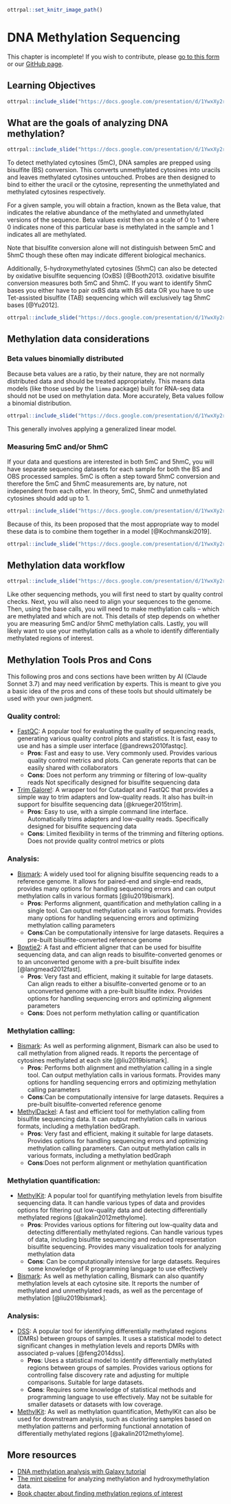 
```r
ottrpal::set_knitr_image_path()
```

# DNA Methylation Sequencing

<div class = "warning">
This chapter is incomplete! If you wish to contribute, please [go to this form](https://forms.gle/dqYgmKH8XXE2ohwD9) or our [GitHub page](https://github.com/fhdsl/Choosing_Genomics_Tools).
</div>

## Learning Objectives

```r
ottrpal::include_slide("https://docs.google.com/presentation/d/1YwxXy2rnUgbx_7B7ENH9wpDX-j6JpJz6lGVzOkjo0qY/edit#slide=id.g12890ae15d7_0_91")
```

## What are the goals of analyzing DNA methylation?

```r
ottrpal::include_slide("https://docs.google.com/presentation/d/1YwxXy2rnUgbx_7B7ENH9wpDX-j6JpJz6lGVzOkjo0qY/edit#slide=id.g14492c87338_0_10")
```

To detect methylated cytosines (5mC), DNA samples are prepped using bisulfite (BS) conversion. This converts unmethylated cytosines into uracils and leaves methylated cytosines untouched. Probes are then designed to bind to either the uracil or the cytosine, representing the unmethylated and methylated cytosines respectively.

For a given sample, you will obtain a fraction, known as the Beta value, that indicates the relative abundance of the methylated and unmethylated versions of the sequence. Beta values exist then on a scale of 0 to 1 where 0 indicates none of this particular base is methylated in the sample and 1 indicates all are methylated.

Note that bisulfite conversion alone will not distinguish between 5mC and 5hmC though these often may indicate different biological mechanics.

Additionally, 5-hydroxymethylated cytosines (5hmC) can also be detected by oxidative bisulfite sequencing (OxBS) [@Booth2013. oxidative bisulfite conversion measures both 5mC and 5hmC. If you want to identify 5hmC bases you either have to pair oxBS data with BS data OR you have to use Tet-assisted bisulfite (TAB) sequencing which will exclusively tag 5hmC bases [@Yu2012].

```r
ottrpal::include_slide("https://docs.google.com/presentation/d/1YwxXy2rnUgbx_7B7ENH9wpDX-j6JpJz6lGVzOkjo0qY/edit#slide=id.g17e24e1c00a_0_35")
```

## Methylation data considerations

### Beta values binomially distributed

Because beta values are a ratio, by their nature, they are not normally distributed data and should be treated appropriately. This means data models (like those used by the `limma` package) built for RNA-seq data should not be used on methylation data. More accurately, Beta values follow a binomial distribution.

```r
ottrpal::include_slide("https://docs.google.com/presentation/d/1YwxXy2rnUgbx_7B7ENH9wpDX-j6JpJz6lGVzOkjo0qY/edit#slide=id.g17e24e1c00a_0_0")
```

This generally involves applying a generalized linear model.

### Measuring 5mC and/or 5hmC

If your data and questions are interested in both 5mC and 5hmC, you will have separate sequencing datasets for each sample for both the BS and OBS processed samples. 5mC is often a step toward 5hmC conversion and therefore the 5mC and 5hmC measurements are, by nature, not independent from each other. In theory, 5mC, 5hmC and unmethylated cytosines should add up to 1.

```r
ottrpal::include_slide("https://docs.google.com/presentation/d/1YwxXy2rnUgbx_7B7ENH9wpDX-j6JpJz6lGVzOkjo0qY/edit#slide=id.g17e24e1c00a_0_42")
```

Because of this, its been proposed that the most appropriate way to model these data is to combine them together in a model [@Kochmanski2019].

```r
ottrpal::include_slide("https://docs.google.com/presentation/d/1YwxXy2rnUgbx_7B7ENH9wpDX-j6JpJz6lGVzOkjo0qY/edit#slide=id.g17e24e1c00a_0_49")
```

## Methylation data workflow

```r
ottrpal::include_slide("https://docs.google.com/presentation/d/1YwxXy2rnUgbx_7B7ENH9wpDX-j6JpJz6lGVzOkjo0qY/edit#slide=id.g17e24e1c00a_0_5")
```

Like other sequencing methods, you will first need to start by quality control checks. Next, you will also need to align your sequences to the genome. Then, using the base calls, you will need to make methylation calls -- which are methylated and which are not. This details of step depends on whether you are measuring 5mC and/or 5hmC methylation calls. Lastly, you will likely want to use your methylation calls as a whole to identify differentially methylated regions of interest.

## Methylation Tools Pros and Cons

<div class = "warning">
This following pros and cons sections have been written by AI (Claude Sonnet 3.7) and may need verification by experts. This is meant to give you a basic idea of the pros and cons of these tools but should ultimately be used with your own judgment.
</div>

### Quality control:

- [FastQC](https://www.bioinformatics.babraham.ac.uk/projects/fastqc/): A popular tool for evaluating the quality of sequencing reads, generating various quality control plots and statistics. It is fast, easy to use and has a simple user interface [@andrews2010fastqc].
  - **Pros**: Fast and easy to use. Very commonly used. Provides various quality control metrics and plots. Can generate reports that can be easily shared with collaborators
  - **Cons**: Does not perform any trimming or filtering of low-quality reads Not specifically designed for bisulfite sequencing data

- [Trim Galore!](https://www.bioinformatics.babraham.ac.uk/projects/trim_galore/): A wrapper tool for Cutadapt and FastQC that provides a simple way to trim adapters and low-quality reads. It also has built-in support for bisulfite sequencing data [@krueger2015trim].
  - **Pros**: Easy to use, with a simple command line interface. Automatically trims adapters and low-quality reads. Specifically designed for bisulfite sequencing data
  - **Cons**: Limited flexibility in terms of the trimming and filtering options. Does not provide quality control metrics or plots

### Analysis:

- [Bismark](https://www.bioinformatics.babraham.ac.uk/projects/bismark/): A widely used tool for aligning bisulfite sequencing reads to a reference genome. It allows for paired-end and single-end reads, provides many options for handling sequencing errors and can output methylation calls in various formats [@liu2019bismark].
  - **Pros**: Performs alignment, quantification and methylation calling in a single tool. Can output methylation calls in various formats. Provides many options for handling sequencing errors and optimizing methylation calling parameters
  - **Cons**:Can be computationally intensive for large datasets. Requires a pre-built bisulfite-converted reference genome

- [Bowtie2](https://github.com/BenLangmead/bowtie2): A fast and efficient aligner that can be used for bisulfite sequencing data, and can align reads to bisulfite-converted genomes or to an unconverted genome with a pre-built bisulfite index [@langmead2012fast].
  - **Pros**: Very fast and efficient, making it suitable for large datasets. Can align reads to either a bisulfite-converted genome or to an unconverted genome with a pre-built bisulfite index. Provides options for handling sequencing errors and optimizing alignment parameters
  - **Cons**: Does not perform methylation calling or quantification

### Methylation calling:

- [Bismark](https://www.bioinformatics.babraham.ac.uk/projects/bismark/): As well as performing alignment, Bismark can also be used to call methylation from aligned reads. It reports the percentage of cytosines methylated at each site [@liu2019bismark].
  - **Pros**: Performs both alignment and methylation calling in a single tool. Can output methylation calls in various formats. Provides many options for handling sequencing errors and optimizing methylation calling parameters
  - **Cons**:Can be computationally intensive for large datasets. Requires a pre-built bisulfite-converted reference genome

- [MethylDackel](https://github.com/dpryan79/MethylDackel): A fast and efficient tool for methylation calling from bisulfite sequencing data. It can output methylation calls in various formats, including a methylation bedGraph.
  - **Pros**: Very fast and efficient, making it suitable for large datasets. Provides options for handling sequencing errors and optimizing methylation calling parameters. Can output methylation calls in various formats, including a methylation bedGraph
  - **Cons**:Does not perform alignment or methylation quantification

### Methylation quantification:

- [MethylKit](https://www.bioconductor.org/packages/release/bioc/html/methylKit.html): A popular tool for quantifying methylation levels from bisulfite sequencing data. It can handle various types of data and provides options for filtering out low-quality data and detecting differentially methylated regions [@akalin2012methylome].
  - **Pros**: Provides various options for filtering out low-quality data and detecting differentially methylated regions. Can handle various types of data, including bisulfite sequencing and reduced representation bisulfite sequencing. Provides many visualization tools for analyzing methylation data
  - **Cons**: Can be computationally intensive for large datasets. Requires some knowledge of R programming language to use effectively

- [Bismark](https://www.bioinformatics.babraham.ac.uk/projects/bismark/): As well as methylation calling, Bismark can also quantify methylation levels at each cytosine site. It reports the number of methylated and unmethylated reads, as well as the percentage of methylation [@liu2019bismark].

### Analysis:

- [DSS](http://www.bioconductor.org/packages/release/bioc/vignettes/DSS/inst/doc/DSS.html): A popular tool for identifying differentially methylated regions (DMRs) between groups of samples. It uses a statistical model to detect significant changes in methylation levels and reports DMRs with associated p-values [@feng2014dss].
  - **Pros**: Uses a statistical model to identify differentially methylated regions between groups of samples. Provides various options for controlling false discovery rate and adjusting for multiple comparisons. Suitable for large datasets.
  - **Cons**: Requires some knowledge of statistical methods and programming language to use effectively. May not be suitable for smaller datasets or datasets with low coverage.

- [MethylKit](https://www.bioconductor.org/packages/release/bioc/html/methylKit.html): As well as methylation quantification, MethylKit can also be used for downstream analysis, such as clustering samples based on methylation patterns and performing functional annotation of differentially methylated regions [@akalin2012methylome].

## More resources

- [DNA methylation analysis with Galaxy tutorial](https://training.galaxyproject.org/training-material/topics/epigenetics/tutorials/methylation-seq/tutorial.html)
- [The mint pipeline](https://github.com/sartorlab/mint/blob/master/README.md) for analyzing methylation and hydroxymethylation data.
- [Book chapter about finding methylation regions of interest](https://compgenomr.github.io/book/extracting-interesting-regions-differential-methylation-and-segmentation.html)

